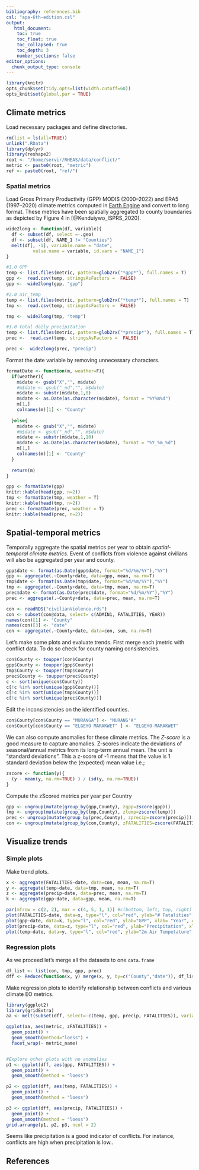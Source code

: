 ```yaml
---
bibliography: references.bib
csl: "apa-6th-edition.csl"
output: 
   html_document:
    toc: true
    toc_float: true
    toc_collapsed: true
    toc_depth: 3
    number_sections: false
editor_options: 
  chunk_output_type: console
---
```


```r
library(knitr)
opts_chunk$set(tidy.opts=list(width.cutoff=60))
opts_knit$set(global.par = TRUE)
```

## Climate metrics

Load necessary packages and define directories.

```r
rm(list = ls(all=TRUE))
unlink(".RData")
library(dplyr)
library(reshape2)
root <- "/home/servir/RHEAS/data/conflict/"
metric <- paste0(root, "metric")
ref <- paste0(root, "ref/")

```


### Spatial metrics

Load Gross Primary Productivity (GPP) MODIS (2000--2022) and ERA5 (1997--2020) climate metrics computed in [Earth Engine]([here](https://code.earthengine.google.com/29f887f9a190abdb7aef6b8bab5b3ccf)) and convert to long format. These metrics have been spatially aggregated to county boundaries as depicted by Figure 4 in [@Kenduiywo_ISPRS_2020].

```r
wide2long <- function(df, variable){
  df <- subset(df, select =-.geo)
  df <- subset(df, NAME_1 != "Counties")
  melt(df[, -1], variable.name = "date", 
          value.name = variable, id.vars = "NAME_1")
}

#1.0 GPP
temp <- list.files(metric, pattern=glob2rx("*gpp*"), full.names = T)
gpp <-  read.csv(temp, stringsAsFactors =  FALSE)
gpp <-  wide2long(gpp, "gpp")

#2.0 air_temp
temp <- list.files(metric, pattern=glob2rx("*temp*"), full.names = T)
tmp <-  read.csv(temp, stringsAsFactors =  FALSE)

tmp <-  wide2long(tmp, "temp")

#3.0 total daily precipitation
temp <- list.files(metric, pattern=glob2rx("*precip*"), full.names = T)
prec <-  read.csv(temp, stringsAsFactors =  FALSE)

prec <-  wide2long(prec, "precip")

```

Format the date variable by removing unnecessary characters.

```r
formatDate <- function(m, weather=F){
  if(weather){
    m$date <- gsub("X","", m$date)
    #m$date <- gsub("_nd","", m$date)
    m$date <- substr(m$date,1,8)
    m$date <- as.Date(as.character(m$date), format = "%Y%m%d")
    m[1,]
    colnames(m)[1] <- "County"
    
  }else{
    m$date <- gsub("X","", m$date)
    #m$date <- gsub("_nd","", m$date)
    m$date <- substr(m$date,1,10)
    m$date <- as.Date(as.character(m$date), format = "%Y_%m_%d")
    m[1,]
    colnames(m)[1] <- "County"
  }
  
  return(m)
}

gpp <- formatDate(gpp)
knitr::kable(head(gpp, n=2))
tmp <- formatDate(tmp, weather = T)
knitr::kable(head(tmp, n=2))
prec <- formatDate(prec, weather = T)
knitr::kable(head(prec, n=2))
```


## Spatial-temporal metrics

Temporally aggregate the spatial metrics per year to obtain *spatial-temporal climate metrics*. Event of conflicts from violence against civilians will also be aggregated per year and county.

```r
gpp$date <- format(as.Date(gpp$date, format="%d/%m/%Y"),"%Y")
gpp <- aggregate(.~County+date, data=gpp, mean, na.rm=T)
tmp$date <- format(as.Date(tmp$date, format="%d/%m/%Y"),"%Y")
tmp <- aggregate(.~County+date, data=tmp, mean, na.rm=T)
prec$date <- format(as.Date(prec$date, format="%d/%m/%Y"),"%Y")
prec <- aggregate(.~County+date, data=prec, mean, na.rm=T)

con <- readRDS("civilianViolence.rds")
con <- subset(con@data, select= c(ADMIN1, FATALITIES, YEAR))
names(con)[1] <- "County"
names(con)[3] <- "date"
con <- aggregate(.~County+date, data=con, sum, na.rm=T)

```


Let's make some plots and evaluate trends. First merge each jmetric with conflict data. To do so check for county naming consistencies. 


```r
con$County <- toupper(con$County)
gpp$County <- toupper(gpp$County)
tmp$County <- toupper(tmp$County)
prec$County <- toupper(prec$County)
c <- sort(unique(con$County))
c[!c %in% sort(unique(gpp$County))]
c[!c %in% sort(unique(tmp$County))]
c[!c %in% sort(unique(prec$County))]
```

Edit the inconsistencies on the identified counties.

```r
con$County[con$County == "MURANGA"] <- "MURANG'A"
con$County[con$County == "ELGEYO MARAKWET" ] <- "ELGEYO-MARAKWET"
```

We can also compute anomalies for these climate metrics. The _Z-score_ is a good measure to capture anomalies. Z-scores indicate the deviations of seasonal/annual metrics from its long-term annual mean. The unit is “standard deviations”. This a z-score of -1 means that the value is 1 standard deviation below the (expected) mean value i.e.;

```r
zscore <- function(y){
  (y - mean(y, na.rm=TRUE) ) / (sd(y, na.rm=TRUE))
}

```

Compute the zScored metrics per year per Country

```r
gpp <- ungroup(mutate(group_by(gpp,County), zgpp=zscore(gpp)))
tmp <- ungroup(mutate(group_by(tmp,County), ztemp=zscore(temp)))
prec <- ungroup(mutate(group_by(prec,County), zprecip=zscore(precip)))
con <- ungroup(mutate(group_by(con,County), zFATALITIES=zscore(FATALITIES)))
```

## Visualize trends

### Simple plots

Make trend plots.

```r
x <- aggregate(FATALITIES~date, data=con, mean, na.rm=T)
y <- aggregate(temp~date, data=tmp, mean, na.rm=T)
z <- aggregate(precip~date, data=prec, mean, na.rm=T)
k <- aggregate(gpp~date, data=gpp, mean, na.rm=T)

par(mfrow = c(2, 2), mar = c(4, 5, 1, 1)) #c(bottom, left, top, right)
plot(FATALITIES~date, data=x, type="l", col="red", ylab="# Fatalities", xlab= "Year", cex.axis =1.2, cex.lab = 1.2)
plot(gpp~date, data=k, type="l", col="red", ylab="GPP", xlab= "Year", cex.axis =1.2, cex.lab = 1.2)
plot(precip~date, data=z, type="l", col="red", ylab="Precipitation", xlab= "Year", cex.axis =1.2, cex.lab = 1.2)
plot(temp~date, data=y, type="l", col="red", ylab="2m Air Tempetature", xlab= "Year", cex.axis =1.2, cex.lab = 1.2)

```


### Regression plots

As we proceed let's merge all the datasets to one `data.frame`

```r
df_list <- list(con, tmp, gpp, prec)
dff <- Reduce(function(x, y) merge(x, y, by=c("County","date")), df_list)

```

Make regression plots to identify relationship between conflicts and various climate EO metrics.

```r
library(ggplot2)
library(gridExtra)
aa <- melt(subset(dff, select=-c(temp, gpp, precip, FATALITIES)), variable.name = "metric_name", value.name = "metric", id.vars = c("County", "date", "zFATALITIES"))

ggplot(aa, aes(metric, zFATALITIES)) +
  geom_point() +
  geom_smooth(method="loess") +
  facet_wrap(~ metric_name)


#Explore other plots with no anomalies
p1 <- ggplot(dff, aes(gpp, FATALITIES)) +
  geom_point() +
  geom_smooth(method = "loess")

p2 <- ggplot(dff, aes(temp, FATALITIES)) +
  geom_point() +
  geom_smooth(method = "loess")

p3 <- ggplot(dff, aes(precip, FATALITIES)) +
  geom_point() +
  geom_smooth(method = "loess")
grid.arrange(p1, p2, p3, ncol = 2)

```


Seems like precipitation is a good indicator of conflicts. For instance, conflicts are high when precipitation is low..


## References


